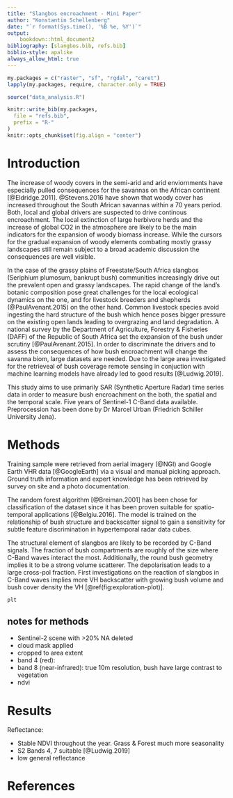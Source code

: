 ```yaml
---
title: "Slangbos encroachment - Mini Paper"
author: "Konstantin Schellenberg"
date: "`r format(Sys.time(), '%B %e, %Y')`"
output: 
    bookdown::html_document2
bibliography: [slangbos.bib, refs.bib]
biblio-style: apalike
always_allow_html: true
---
```


<style>
.html-widget {
    margin: auto;
}
</style>

```r

my.packages = c("raster", "sf", "rgdal", "caret")
lapply(my.packages, require, character.only = TRUE)

source("data_analysis.R")
```


```r
knitr::write_bib(my.packages,
  file = "refs.bib",
  prefix = "R-"
)
knitr::opts_chunk$set(fig.align = "center")
```

# Introduction

The increase of woody covers in the semi-arid and arid enviornments have especially pulled consequences for the savannas on the African continent [@Eldridge.2011]. @Stevens.2016 have shown that woody cover has increased throughout the South African savannas within a 70 years period. Both, local and global drivers are suspected to drive continous encroachment. The local extinction of large herbivore herds and the increase of global CO2 in the atmosphere are likely to be the main indicators for the expansion of woody biomass increase. While the cursors for the gradual expansion of woody elements combating mostly grassy landscapes still remain subject to a broad academic discussion the consequences are well visible. 

In the case of the grassy plains of Freestate/South Africa slangbos (Seriphium plumosum, bankrupt bush) communities increasingly drive out the prevalent open and grassy landscapes. The rapid change of the land's botanic composition pose great challenges for the local ecological dynamics on the one, and for livestock breeders and shepherds (@PaulAvenant.2015) on the other hand. Common livestock species avoid ingesting the hard structure of the bush which hence poses bigger pressure on the existing open lands leading to overgrazing and land degradation. A national survey by the Department of Agriculture, Forestry & Fisheries (DAFF) of the Republic of South Africa set the expansion of the bush under scrutiny [@PaulAvenant.2015]. In order to discriminate the drivers and to assess the consequences of how bush encroachment will change the savanna biom, large datasets are needed. Due to the large area investigated for the retrieveal of bush coverage remote sensing in conjuction with machine learning models have already led to good results [@Ludwig.2019].

This study aims to use primarily SAR (Synthetic Aperture Radar) time series data in order to measure bush encroachment on the both, the spatial and the temporal scale. Five years of Sentinel-1 C-Band data available.
Preprocession has been done by Dr Marcel Urban (Friedrich Schiller University Jena). 

# Methods

Training sample were retrieved from aerial imagery (@NGI) and Google Earth VHR data [@GoogleEarth] via a visual and manual picking approach. Ground truth information and expert knowledge has been retrieved by survey on site and a photo documentation. 

The random forest algorithm [@Breiman.2001] has been chose for classification of the dataset since it has been proven suitable for spatio-temporal applications [@Belgiu.2016]. The model is trained on the relationship of bush structure and backscatter signal to gain a sensitivity for subtle feature discrimination in hypertemporal radar data cubes. 

The structural element of slangbos are likely to be recorded by C-Band signals. The fraction of bush compartments are roughly of the size where C-Band waves interact the most. Additionally, the round bush geometry implies it to be a strong volume scatterer. The depolarisation leads to a large cross-pol fraction. First investigations on the reaction of slangbos in C-Band waves implies more VH backscatter with growing bush volume and bush cover density the VH [\@ref(fig:exploration-plot)].

```r
plt
```

## notes for methods

- Sentinel-2 scene with >20% NA deleted
- cloud mask applied
- cropped to area extent
- band 4 (red): 
- band 8 (near-infrared): true 10m resolution, bush have large contrast to vegetation
- ndvi

# Results

Reflectance:

- Stable NDVI throughout the year. Grass & Forest much more seasonality
- S2 Bands 4, 7 suitable [@Ludwig.2019]
- low general reflectance

# References
